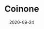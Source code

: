 ---
title: Coinone
status: publish
date: 2020-09-24
slug: A short description for this item
website:
twitter:
logo:
featured_img: https://wp.gcap1.iotex.io/wp-content/uploads/2020/09/coinone.png
telegram:
---